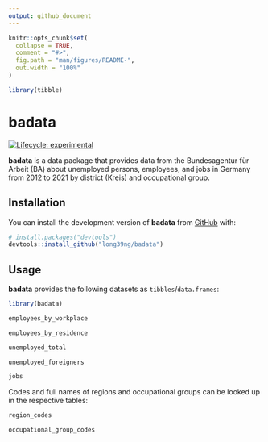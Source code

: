 ```yaml
---
output: github_document
---
```


<!-- README.md is generated from README.Rmd. Please edit that file -->

```r
knitr::opts_chunk$set(
  collapse = TRUE,
  comment = "#>",
  fig.path = "man/figures/README-",
  out.width = "100%"
)

library(tibble)
```

# badata

<!-- badges: start -->
<!-- [![CRAN status](https://www.r-pkg.org/badges/version/badata)](https://CRAN.R-project.org/package=badata) -->
[![Lifecycle: experimental](https://img.shields.io/badge/lifecycle-experimental-orange.svg)](https://lifecycle.r-lib.org/articles/stages.html#experimental)
<!-- badges: end -->

**badata** is a data package that provides data from the Bundesagentur für Arbeit (BA) about unemployed persons, employees, and jobs in Germany from 2012 to 2021 by district (Kreis) and occupational group.

## Installation

You can install the development version of **badata** from [GitHub](https://github.com/) with:

``` r
# install.packages("devtools")
devtools::install_github("long39ng/badata")
```

## Usage

**badata** provides the following datasets as `tibbles`/`data.frames`:

```r
library(badata)

employees_by_workplace

employees_by_residence

unemployed_total

unemployed_foreigners

jobs
```

Codes and full names of regions and occupational groups can be looked up in the respective tables:

```r
region_codes

occupational_group_codes
```
